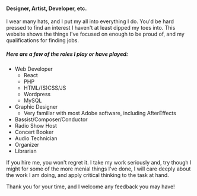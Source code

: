 #### Designer, Artist, Developer, etc.

I wear many hats, and I put my all into everything I do.
You'd be hard pressed to find an interest I haven't at least
dipped my toes into. This website shows the things I've focused on
enough to be proud of, and my qualifications for finding jobs.

##### Here are a few of the roles I play or have played:

- Web Developer
  - React
  - PHP
  - HTML/(S)CSS/JS
  - Wordpress
  - MySQL
- Graphic Designer
  - Very familiar with most Adobe software, including
    AfterEffects
- Bassist/Composer/Conductor
- Radio Show Host
- Concert Booker
- Audio Technician
- Organizer
- Librarian

If you hire me, you won't regret it. I take my work seriously and,
try though I might for some of the more menial things I've done,
I will care deeply about the work I am doing, and apply critical
thinking to the task at hand.

Thank you for your time, and I welcome any feedback you may have!
